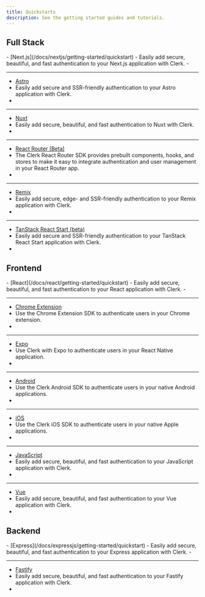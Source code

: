 ```yaml
---
title: Quickstarts
description: See the getting started guides and tutorials.
---
```


## Full Stack

<Cards>
  - [Next.js](/docs/nextjs/getting-started/quickstart)
  - Easily add secure, beautiful, and fast authentication to your Next.js application with Clerk.
  - <Include src="_partials/icons/nextjs" />

  ---

  - [Astro](/docs/astro/getting-started/quickstart)
  - Easily add secure and SSR-friendly authentication to your Astro application with Clerk.
  - <Include src="_partials/icons/astro" />

  ---

  - [Nuxt](/docs/nuxt/getting-started/quickstart)
  - Easily add secure, beautiful, and fast authentication to Nuxt with Clerk.
  - <Include src="_partials/icons/nuxt" />

  ---

  - [React Router (Beta)](/docs/react-router/getting-started/quickstart)
  - The Clerk React Router SDK provides prebuilt components, hooks, and stores to make it easy to integrate authentication and user management in your React Router app.
  - <Include src="_partials/icons/react-router" />

  ---

  - [Remix](/docs/remix/getting-started/quickstart)
  - Easily add secure, edge- and SSR-friendly authentication to your Remix application with Clerk.
  - <Include src="_partials/icons/remix" />

  ---

  - [TanStack React Start (beta)](/docs/tanstack-react-start/getting-started/quickstart)
  - Easily add secure and SSR-friendly authentication to your TanStack React Start application with Clerk.
  - <Include src="_partials/icons/tanstack-start" />
</Cards>

## Frontend

<Cards>
  - [React](/docs/react/getting-started/quickstart)
  - Easily add secure, beautiful, and fast authentication to your React application with Clerk.
  - <Include src="_partials/icons/react" />

  ---

  - [Chrome Extension](/docs/chrome-extension/getting-started/quickstart)
  - Use the Chrome Extension SDK to authenticate users in your Chrome extension.
  - <Include src="_partials/icons/chrome-extension" />

  ---

  - [Expo](/docs/expo/getting-started/quickstart)
  - Use Clerk with Expo to authenticate users in your React Native application.
  - <Include src="_partials/icons/expo" />

  ---

  - [Android](/docs/android/getting-started/quickstart)
  - Use the Clerk Android SDK to authenticate users in your native Android applications.
  - <Include src="_partials/icons/android" />

  ---

  - [iOS](/docs/ios/getting-started/quickstart)
  - Use the Clerk iOS SDK to authenticate users in your native Apple applications.
  - <Include src="_partials/icons/ios" />

  ---

  - [JavaScript](/docs/js-frontend/getting-started/quickstart)
  - Easily add secure, beautiful, and fast authentication to your JavaScript application with Clerk.
  - <Include src="_partials/icons/javascript" />

  ---

  - [Vue](/docs/vue/getting-started/quickstart)
  - Easily add secure, beautiful, and fast authentication to your Vue application with Clerk.
  - <Include src="_partials/icons/vue" />
</Cards>

## Backend

<Cards>
  - [Express](/docs/expressjs/getting-started/quickstart)
  - Easily add secure, beautiful, and fast authentication to your Express application with Clerk.
  - <Include src="_partials/icons/express" />

  ---

  - [Fastify](/docs/fastify/getting-started/quickstart)
  - Easily add secure, beautiful, and fast authentication to your Fastify application with Clerk.
  - <Include src="_partials/icons/fastify" />
</Cards>

<Include src="_partials/help" />
